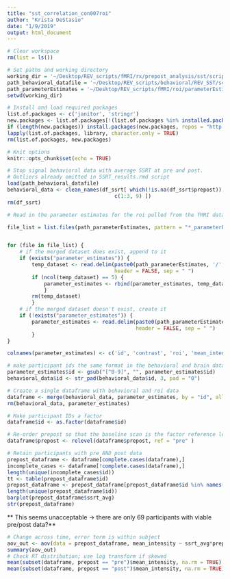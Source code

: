 ```yaml
---
title: "sst_correlation_con007roi"
author: "Krista DeStasio"
date: "1/9/2019"
output: html_document
---
```


```r
# Clear workspace
rm(list = ls()) 

# Set paths and working directory
working_dir = '~/Desktop/REV_scripts/fMRI/rx/prepost_analysis/sst/scripts/brain_bx_correlation'
path_behavioral_datafile = '~/Desktop/REV_scripts/behavioral/REV_SST/scripts/analyses/df_ssrt.Rda'
path_parameterEstimates = '~/Desktop/REV_scripts/fMRI/roi/parameterEstimates'
setwd(working_dir)

# Install and load required packages
list.of.packages <- c('janitor', 'stringr')
new.packages <- list.of.packages[!(list.of.packages %in% installed.packages()[,"Package"])] 
if (length(new.packages)) install.packages(new.packages, repos = "http://cran.us.r-project.org")
lapply(list.of.packages, library, character.only = TRUE)
rm(list.of.packages, new.packages)

# Knit options
knitr::opts_chunk$set(echo = TRUE)
```

```r
# Stop signal behavioral data with average SSRT at pre and post. 
# Outliers already omitted in SSRT_results.rmd script
load(path_behavioral_datafile)
behavioral_data <- clean_names(df_ssrt[ which(!is.na(df_ssrt$prepost)), 
                                   c(1:3, 9) ])
rm(df_ssrt)

# Read in the parameter estimates for the roi pulled from the fMRI data for contrast 007 T2(CorrectStop>IncorrectStop)>T1(CorrectStop>IncorrectStop)

file_list = list.files(path_parameterEstimates, pattern = "*_parameterEstimates.txt",recursive = T)


for (file in file_list) {
    # if the merged dataset does exist, append to it
    if (exists("parameter_estimates")) {
        temp_dataset <- read.delim(paste0(path_parameterEstimates, '/', file), 
                                   header = FALSE, sep = " ")
        if (ncol(temp_dataset) == 5) {
            parameter_estimates <- rbind(parameter_estimates, temp_dataset)
            }
        rm(temp_dataset)
        }
    # if the merged dataset doesn't exist, create it
    if (!exists("parameter_estimates")) {
        parameter_estimates <- read.delim(paste0(path_parameterEstimates, '/', file), 
                                          header = FALSE, sep = " ")
        }
}

colnames(parameter_estimates) <- c('id', 'contrast', 'roi', 'mean_intensity', 'sd_intensity')

# make participant ids the same format in the behavioral and brain dataframes
parameter_estimates$id <- gsub("[^0-9]", "", parameter_estimates$id) 
behavioral_data$id <- str_pad(behavioral_data$id, 3, pad = "0")

# Create a single dataframe with behavioral and roi data
dataframe <- merge(behavioral_data, parameter_estimates, by = "id", all = TRUE)
rm(behavioral_data, parameter_estimates)

# Make participant IDs a factor
dataframe$id <- as.factor(dataframe$id)

# Re-order prepost so that the baseline scan is the factor reference level
dataframe$prepost <- relevel(dataframe$prepost, ref = "pre" )

# Retain participants with pre AND post data
prepost_dataframe <- dataframe[complete.cases(dataframe),]
incomplete_cases <- dataframe[!complete.cases(dataframe),]
length(unique(incomplete_cases$id))
tt <- table(prepost_dataframe$id)
prepost_dataframe <- prepost_dataframe[prepost_dataframe$id %in% names(tt[tt > 1]), ]
length(unique(prepost_dataframe$id))
barplot(prepost_dataframe$ssrt_avg)
str(prepost_dataframe)
```
** This seems unacceptable -> there are only 69 participants with viable pre/post data?**

```r
# Change across time, error term is within subject
aov_out <- aov(data = prepost_dataframe, mean_intensity ~ ssrt_avg*prepost + Error(id))
summary(aov_out)
# Check RT distribution; use log transform if skewed 
mean(subset(dataframe, prepost == "pre")$mean_intensity, na.rm = TRUE)
mean(subset(dataframe, prepost == "post")$mean_intensity, na.rm = TRUE)




```


